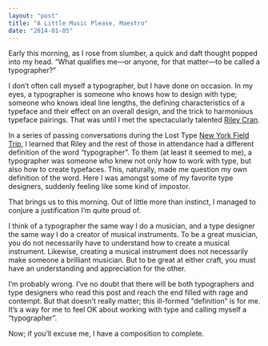 ```yaml
---
layout: "post"
title: "A Little Music Please, Maestro"
date: "2014-01-05"
---
```


Early this morning, as I rose from slumber, a quick and daft thought popped into
my head. “What qualifies me—or anyone, for that matter—to be called a
typographer?”

I don’t often call myself a typographer, but I have done on occasion. In my
eyes, a typographer is someone who knows how to design with type; someone who
knows ideal line lengths, the defining characteristics of a typeface and their
effect on an overall design, and the trick to harmonious typeface pairings. That
was until I met the spectacularly talented
[Riley Cran](http://www.rileycran.com).

In a series of passing conversations during the Lost Type
[New York Field Trip](http://fieldtripny.com), I learned that Riley and the rest
of those in attendance had a different definition of the word “typographer”. To
them (at least it seemed to me), a typographer was someone who knew not only how
to work with type, but also how to create typefaces. This, naturally, made me
question my own definition of the word. Here I was amongst some of my favorite
type designers, suddenly feeling like some kind of impostor.

That brings us to this morning. Out of little more than instinct, I managed to
conjure a justification I’m quite proud of.

I think of a typographer the same way I do a musician, and a type designer the
same way I do a creator of musical instruments. To be a great musician, you do
not necessarily have to understand how to create a musical instrument. Likewise,
creating a musical instrument does not necessarily make someone a brilliant
musician. But to be great at either craft, you must have an understanding and
appreciation for the other.

I’m probably wrong. I’ve no doubt that there will be both typographers and type
designers who read this post and reach the end filled with rage and contempt.
But that doesn’t really matter; this ill-formed “definition” is for me. It’s a
way for me to feel OK about working with type and calling myself a
“typographer”.

Now; if you’ll excuse me, I have a composition to complete.
